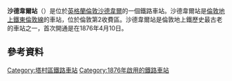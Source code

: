 {{for|碼頭區輕便鐵路的車站|沙德韋爾站 (DLR)}}
{{Infobox London station
| name        = 沙德韋爾<br />Shadwell
| image_name  = Shadwell railway station MMB 04.jpg
| manager     = [[倫敦地上鐵|倫敦地上鐵]]
| owner       = [[倫敦交通局|倫敦交通局]]
| fare_zone   = 2
| locale      = [[沙德韋爾|沙德韋爾]]
| borough     = [[塔村區|塔村區]]
| years1      = 1876年
| years2      = 2007年|symbol=overground
| years3      = 2010年4月27日<ref>[http://news.bbc.co.uk/1/hi/england/london/8620188.stm BBC London:The new East London Line opens to the public] Accessed 27 April 2010</ref>
| events1     = 開通
| events2     = 關閉
| events3     = 再開通
| platforms   = 2
<!--| tubeexits06 = 1.738-->
| tubeexits07 = {{increase}} 1.787
| railexits1011 = {{increase}} 0.988
| railexits1112 = {{increase}} 1.659
| railexits1213 = {{increase}} 2.028
| railexits1314 = {{increase}} 2.126
| railexits1415 = {{increase}} 2.673
| railcode    = SDE
| access      = 
| latitude    = 51.5112
| longitude   = -0.0569
| railstation = yes
| interchange   = [[沙德韋爾輕鐵站|沙德韋爾輕鐵站]] {{rail-interchange|london|dlr}}
| interchange_note = <ref>{{Citation London station interchange May 2011}}</ref>
}}
'''沙德韋爾站'''（{{lang-en|Shadwell railway station}}）是位於[[英格蘭|英格蘭]][[倫敦|倫敦]][[沙德韋爾|沙德韋爾]]的一個鐵路車站。沙德韋爾站是[[倫敦地上鐵|倫敦地上鐵]][[東倫敦線|東倫敦線]]的車站，位於倫敦第2收費區。沙德韋爾站是倫敦地上鐵歷史最古老的車站之一，首次開通是在1876年4月10日。
==參考資料==
{{commons category|Shadwell railway station}}
{{Reflist}}

{{倫敦地上鐵東倫敦線}}

{{DEFAULTSORT:Shadwell}}
[[Category:塔村區鐵路車站|Category:塔村區鐵路車站]]
[[Category:1876年啟用的鐵路車站|Category:1876年啟用的鐵路車站]]
